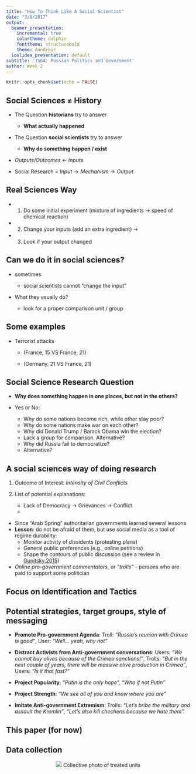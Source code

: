 ```yaml
---
title: "How To Think Like A Social Scientist"
date: "3/8/2017"
output:
  beamer_presentation:
    incremental: true
    colortheme: dolphin
    fonttheme: structurebold
    theme: AnnArbor
  ioslides_presentation: default
subtitle: '156A: Russian Politics and Government'
author: Week 2
---
```


```r
knitr::opts_chunk$set(echo = FALSE)
```

## Social Sciences $\neq$ History

- The Question **historians** try to answer

    - **What actually happened**

- The Question **social scientists** try to answer

    - **Why do something happen / exist**

-  $Outputs / Outcomes$ $\leftarrow$ $Inputs$

- Social Research = $Input \rightarrow Mechanism \rightarrow Output$

## Real Sciences Way
- 1. Do some initial experiment (mixture of ingredients $\rightarrow$ speed of chemical reaction)
- 2. Change your inputs (add an extra ingredient) $\rightarrow$
- 3. Look if your output changed

## Can we do it in social sciences?

- \pause sometimes

    - social scientists cannot "change the input"

- What they usually do?

    - look for a proper comparison unit / group

## Some examples

- Terrorist attacks 
    
    - (France, 15 VS France, 21)
    
    - (Germany, 21 VS France, 21)
    
## Social Science Research Question

- **Why does something happen in one places, but not in the others?**

- Yes or No:
    
    - Why do some nations become rich, while other stay poor?
    - Why do some nations make war on each other?
    - Why did Donald Trump / Barack Obama win the election?
    - Lack a group for comparison. \pause Alternative?
    - Why did Russia fail to democratize?
    - Alternative?

## A social sciences way of doing research

1. Outcome of Interest: *Intensity of Civil Conflicts*
2. List of potential explanations:

    - Lack of Democracy -> Grievances -> Conflict
    - 

- Since "Arab Spring" authoritarian governments learned several lessons
- **Lesson**: do not be afraid of them, but use social media as a tool of regime durability:
    * Monitor activity of dissidents (protesting plans) 
    * General public preferences (e.g., online petitions)
    * Shape the contours of public discussion (see a review in [Gunitsky,2015]())
- *Online pro-government commentators*, or *"trolls"* - persons who are paid to support some politician

## Focus on Identification and Tactics


## Potential strategies, target groups, style of messaging
<!-- No conventional wisdom on what are these strategies that trolls employ, I think they can be at least five and this is not mutually exclusive --> 
- **Promote Pro-government Agenda**: Troll: *“Russia's reunion with Crimea is good”*, User: *“Well... yeah, why not”*

- **Distract Activists from Anti-government conversations**: Users: *“We cannot buy olives because of the Crimea sanctions!”*, Trolls: *“But in the next couple of years, there will be massive olive production in Crimea"*, Users: *“Is it that fast?”*

- **Project Popularity**: *"Putin is the only hope", "Who if not Putin"* 

- **Project Strength**: *"We see all of you and know where you are"*

- **Imitate Anti-government Extremism**: Trolls: *“Let's bribe the military and assault the Kremlin”*, *“Let's also kill chechens because we hate them”.*  

## This paper (for now)


## Data collection
<center>![](figs/TrollsVsRandomUsers.png)
Collective photo of treated units </center>



